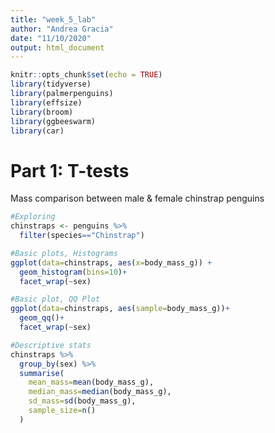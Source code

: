 ```yaml
---
title: "week_5_lab"
author: "Andrea Gracia"
date: "11/10/2020"
output: html_document
---
```


```r
knitr::opts_chunk$set(echo = TRUE)
library(tidyverse)
library(palmerpenguins)
library(effsize)
library(broom)
library(ggbeeswarm)
library(car)
```

# Part 1: T-tests
Mass comparison between male & female chinstrap penguins

```r
#Exploring
chinstraps <- penguins %>% 
  filter(species=="Chinstrap")

#Basic plots, Histograms
ggplot(data=chinstraps, aes(x=body_mass_g)) +
  geom_histogram(bins=10)+
  facet_wrap(~sex)

#Basic plot, QQ Plot
ggplot(data=chinstraps, aes(sample=body_mass_g))+
  geom_qq()+
  facet_wrap(~sex)

#Descriptive stats
chinstraps %>% 
  group_by(sex) %>% 
  summarise(
    mean_mass=mean(body_mass_g),
    median_mass=median(body_mass_g),
    sd_mass=sd(body_mass_g),
    sample_size=n()
  )
```

